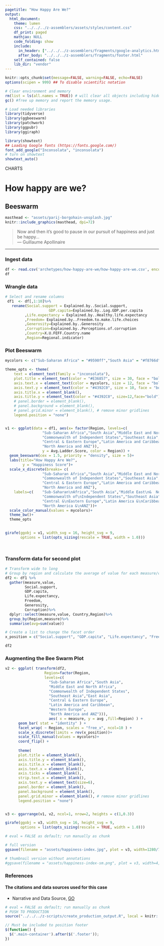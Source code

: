 ```yaml
---
pagetitle: "How Happy Are We?"
output:
  html_document:
    theme: lumen
    css: "../../../z-assemblers/assets/styles/content.css"
    df_print: paged
    mathjax: NULL
    code_folding: show
    include:
      in_header: ["../../../z-assemblers/fragments/google-analytics.html", "../../../z-assemblers/fragments/header.html"]
      after_body: "../../../z-assemblers/fragments/footer.html"
    self_contained: false
    lib_dir: "vendor"
---
```


```r

knitr::opts_chunk$set(message=FALSE, warning=FALSE, echo=FALSE)
options(scipen = 999) ## To disable scientific notation

# Clear environment and memory
rm(list = ls(all.names = TRUE)) # will clear all objects including hidden objects.
gc() #free up memory and report the memory usage.

# Load needed libraries
library(tidyverse)
library(ggbeeswarm)
library(patchwork)
library(ggpubr)
library(ggiraph)

library(showtext)
## Loading Google fonts (https://fonts.google.com/)
font_add_google("Inconsolata", "inconsolata")
# turn on showtext
showtext_auto()

```

<div class="activity">
CHARTS  
</div>

# How happy are we?
## Beeswarm


```r

masthead <- "assets/parij-borgohain-unsplash.jpg"
knitr::include_graphics(masthead, dpi=72)

```


> Now and then it's good to pause in our pursuit of happiness and just be happy...\
--- Guillaume Apollinaire\

***

### Ingest data 


```r

df <- read.csv('archetypes/how-happy-are-we/how-happy-are-we.csv', encoding = "UTF-8")
df


```


### Wrangle data


```r
 
# Select and rename columns
 df1  <- df[,1:10]%>% 
   rename(Social.support = Explained.by..Social.support, 
                    GDP.capita=Explained.by..Log.GDP.per.capita
         ,Life.expectancy = Explained.by..Healthy.life.expectancy
         ,Freedom= Explained.by..Freedom.to.make.life.choices
         ,Generosity=Explained.by..Generosity
         ,Corruption=Explained.by..Perceptions.of.corruption
         ,Country=X.U.FEFF.Country.name
         ,Region=Regional.indicator)

```


### Plot Beeswarm


```r


mycolors <- c("Sub-Saharan Africa" = "#9590ff","South Asia" = "#f8766d","Middle East and North Africa" = "#e76bf3", "Commonwealth of Independent States" = "#ff62bc","Southeast Asia" = "#00b0f6","East Asia" = "#00bf7d", "Central & Eastern Europe" = "#39b600","Latin America and Caribbean" = "#ffaec8","Western Europe" = "#00bfc4", "North America and ANZ" = "#ffdf13")

theme_opts <- theme(
    text = element_text(family = "inconsolata"), 
    plot.title = element_text(color = "#E36857", size = 30, face = "bold", hjust = 0.5),
    axis.text.x = element_text(color = mycolors, size = 12, face = "bold"),
    axis.text.y = element_text(color = "#4392C0", size = 10, face = "bold"),
    axis.title.x = element_blank(),
    axis.title.y = element_text(color = "#4392C0", size=12,face="bold"),
    # panel.border = element_blank(),
    # panel.background = element_blank(),
    # panel.grid.minor = element_blank(), # remove minor gridlines
    legend.position = "none")


v1 <- ggplot(data = df1, aes(x= factor(Region, levels=c(
                 "Sub-Saharan Africa","South Asia","Middle East and North Africa",
                 "Commonwealth of Independent States","Southeast Asia","East Asia",
                 "Central & Eastern Europe","Latin America and Caribbean","Western Europe",
                 "North America and ANZ")),
                 y = Avg.Ladder.Score, color = Region)) +
  geom_beeswarm(cex = 1.5, priority = "density", size = 5)+
  labs(title="How Happy Are We?",
        y = "Happiness Score")+ 
  scale_x_discrete(breaks= c(
                 "Sub-Saharan Africa","South Asia","Middle East and North Africa",
                 "Commonwealth of Independent States","Southeast Asia","East Asia",
                 "Central & Eastern Europe","Latin America and Caribbean","Western Europe",
                 "North America and ANZ"), 
    labels=c(    "Sub-Saharan\nAfrica","South Asia","Middle East\n&  North Africa",
                 "Commonwealth of\nIndependent States","Southeast Asia","East Asia",
                 "Central &\nEastern Europe","Latin America &\nCaribbean","Western Europe",
                 "North America &\nANZ"))+
  scale_color_manual(values = mycolors)+
  theme_bw()+
  theme_opts
  

girafe(ggobj = v1, width_svg = 16, height_svg = 9,
       options = list(opts_sizing(rescale = TRUE, width = 1.0)))




```



### Transform data for second plot

```r

# Transform wide to long
# Group by region and calculate the average of value for each measure/category
df2 <- df1 %>%
  gather(measure,value,
         Social.support, 
         GDP.capita,
         Life.expectancy,
         Freedom,
         Generosity,
         Corruption)%>%
  dplyr::select(measure,value, Country,Region)%>%
  group_by(Region,measure)%>%
  summarise(avg=sum(value)) 

# Create a list to change the facet order
x_position = c("Social.support", "GDP.capita", "Life.expectancy", "Freedom","Generosity","Corruption")

df2

```

### Augmenting the Bee Swarm Plot

```r

v2 <- ggplot( transform(df2, 
                  Region=factor(Region, 
                  levels=c(
                    "Sub-Saharan Africa","South Asia",
                    "Middle East and North Africa",
                    "Commonwealth of Independent States",
                    "Southeast Asia","East Asia",
                    "Central & Eastern Europe",
                    "Latin America and Caribbean",
                    "Western Europe",
                    "North America and ANZ"))),
                    aes( x = measure, y = avg ,fill=Region) ) + 
      geom_bar( stat = "identity" ) + 
      facet_wrap( ~ Region, scales = "free_x", ncol=10 ) + 
      scale_x_discrete(limits = rev(x_position))+
      scale_fill_manual(values = mycolors)+
      coord_flip() +
       
      theme(
      plot.title = element_blank(),
      axis.title.y = element_blank(),
      axis.title.x = element_blank(),
      axis.text.x = element_blank(),
      axis.ticks = element_blank(),
      strip.text.x = element_blank(),
      axis.text.y = element_text(size=6),
      panel.border = element_blank(),
      panel.background = element_blank(),
      panel.grid.minor = element_blank(), # remove minor gridlines
      legend.position = "none")



```



```r


v3 <- ggarrange(v1, v2, ncol=1, nrow=2, heights = c(1,0.3))

girafe(ggobj = v3, width_svg = 16, height_svg = 9,
       options = list(opts_sizing(rescale = TRUE, width = 1.0)))

```



```r

# eval = FALSE as default; run manually as chunk

# full version
ggsave(filename = "assets/happiness-index.jpg", plot = v3, width=1280/72, height=720/72)

# thumbnail version without annotations
#ggsave(filename = "assets/happiness-index-sm.png", plot = v3, width=4, height=2.25)

```
 
### References
#### The citations and data sources used for this case

* Narrative and Data Source, [GO](https://worldhappiness.report/ed/2020){target="_blank"}


```r

# eval = FALSE as default; run manually as chunk
# PUSH TO PRODUCTION
source("../../../z-scripts/create_production_output.R", local = knitr::knit_global())

```


```js

// Must be included to position footer
$(function() {
  $('.main-container').after($('.footer'));
})

```


